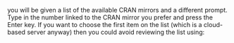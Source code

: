 you will be given a list of the available CRAN mirrors and a different
prompt. Type in the number linked to the CRAN mirror you prefer and
press the Enter key. If you want to choose the first item on the list
(which is a cloud-based server anyway) then you could avoid reviewing
the list using: 

